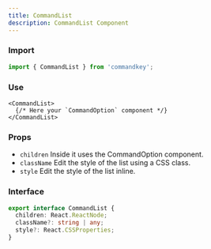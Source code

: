 ```yaml
---
title: CommandList
description: CommandList Component
---
```



### Import

```js
import { CommandList } from 'commandkey';
```

### Use

```tsx
<CommandList>
  {/* Here your `CommandOption` component */}
</CommandList>
```

### Props

- `children` Inside it uses the CommandOption component.
- `className` Edit the style of the list using a CSS class.
- `style` Edit the style of the list inline.

### Interface

```ts
export interface CommandList {
  children: React.ReactNode;
  className?: string | any;
  style?: React.CSSProperties;
}
```

<CommandLanding client:idle />
